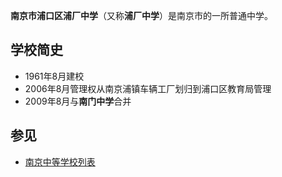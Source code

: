 {{Infobox Highschool
|中学名称 = 南京市浦厂中学
|校徽 =
|所在地 = {{CHN}}[[江苏省|江苏省]][[南京市|南京市]]
|建立时间=1961年
|校园=[[南京市|南京市]][[浦口区|浦口区]]浦西新村131号
|学校类型=公立
|学生数量=1058
|网站=http://www.njpczx.com/index.php?option=com_frontpage&Itemid=1{{dead link|date=2017年11月 |bot=InternetArchiveBot |fix-attempted=yes }}
}}
'''南京市浦口区浦厂中学'''（又称'''浦厂中学'''）是南京市的一所普通中学。
==学校简史==
*1961年8月建校
*2006年8月管理权从南京浦镇车辆工厂划归到浦口区教育局管理
*2009年8月与'''南门中学'''合并
== 参见 ==
*[[南京中等学校列表|南京中等学校列表]]

{{南京中等教育}}